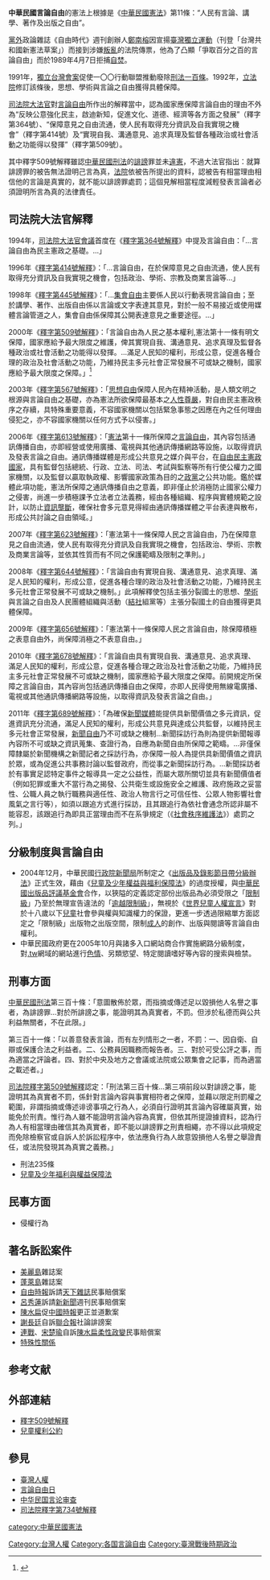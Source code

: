 '''中華民國言論自由'''的憲法上根據是《[[中華民國憲法|中華民國憲法]]》第11條：“人民有言論、講學、著作及出版之自由”。

[[黨外運動|黨外]]政論雜誌《自由時代》週刊創辦人[[鄭南榕|鄭南榕]]因宣揚[[臺灣獨立運動|臺灣獨立運動]]（刊登「台灣共和國新憲法草案」）而接到涉嫌[[叛亂|叛亂]]的法院傳票，他為了凸顯「爭取百分之百的言論自由」而於1989年4月7日拒捕[[自焚|自焚]]。

1991年，[[獨立台灣會案|獨立台灣會案]]促使一〇〇行動聯盟推動廢除[[刑法一百條|刑法一百條]]。1992年，[[立法院|立法院]]修訂該條後，思想、學術與言論之自由獲得具體保障。

[[中華民國司法院|司法院]][[大法官|大法官]]對[[言論自由|言論自由]]所作出的解釋當中，認為國家應保障言論自由的理由不外為“反映公意強化民主，啟迪新知，促進文化、道德、經濟等各方面之發展”（釋字第364號）、“保障意見之自由流通，使人民有取得充分資訊及自我實現之機會”（釋字第414號）及“實現自我、溝通意見、追求真理及監督各種政治或社會活動之功能得以發揮”（釋字第509號）。

其中釋字509號解釋雖認[[中華民國刑法|中華民國刑法]]的[[誹謗|誹謗]]罪並未[[違憲|違憲]]，不過大法官指出：就算誹謗罪的被告無法證明己言為真，[[法院|法院]]依被告所提出的資料，認被告有相當理由相信他的言論是真實的，就不能以誹謗罪處罰；這個見解相當程度減輕發表言論者必須證明所言為真的法律責任。

==司法院大法官解釋==
1994年，[[司法院|司法院]][[大法官會議|大法官會議]]首度在《[[:s:司法院釋字第364號解釋|釋字第364號解釋]]》中提及言論自由：「...言論自由為民主憲政之基礎。...」

1996年《[[:s:司法院釋字第414號解釋|釋字第414號解釋]]》：「...言論自由，在於保障意見之自由流通，使人民有取得充分資訊及自我實現之機會，包括政治、學術、宗教及商業言論等...」

1998年《[[:s:司法院釋字第445號解釋|釋字第445號解釋]]》：「...[[集會自由|集會自由]]主要係人民以行動表現言論自由；至於講學、著作、出版自由係以言論或文字表達其意見，對於一般不易接近或使用媒體言論管道之人，集會自由係保障其公開表達意見之重要途徑。...」

2000年《[[:s:司法院釋字第509號解釋|釋字第509號解釋]]》：「言論自由為人民之基本權利,憲法第十一條有明文保障，國家應給予最大限度之維護，俾其實現自我、溝通意見、追求真理及監督各種政治或社會活動之功能得以發揮。...滿足人民知的權利，形成公意，促進各種合理的政治及社會活動之功能，乃維持民主多元社會正常發展不可或缺之機制，國家應給予最大限度之保障。」<ref>{{Cite web |url=http://www.judicial.gov.tw/constitutionalcourt/p03_01.asp?expno=509 |title=司法院大法官 |accessdate=2017-03-03 |date=2016-12-19 |deadurl=yes |archiveurl=https://web.archive.org/web/20161219040706/http://www.judicial.gov.tw/constitutionalcourt/p03_01.asp?expno=509 |archivedate=2016-12-19 }}</ref>

2003年《[[:s:司法院釋字第567號解釋|釋字第567號解釋]]》：「[[思想自由|思想自由]]保障人民內在精神活動，是人類文明之根源與言論自由之基礎，亦為憲法所欲保障最基本之[[人性尊嚴|人性尊嚴]]，對自由民主憲政秩序之存續，具特殊重要意義，不容國家機關以包括緊急事態之因應在內之任何理由侵犯之，亦不容國家機關以任何方式予以侵害。」

2006年《[[:s:司法院釋字第613號解釋|釋字第613號解釋]]》：「[[中華民國憲法|憲法]]第十一條所保障之[[言論自由|言論自由]]，其內容包括通訊傳播自由，亦即經營或使用廣播、電視與其他通訊傳播網路等設施，以取得資訊及發表言論之自由。通訊傳播媒體是形成公共意見之媒介與平台，在[[自由民主制|自由民主憲政國家]]，具有監督包括總統、行政、立法、司法、考試與監察等所有行使公權力之國家機關，以及監督以贏取執政權、影響國家政策為目的之[[政黨|政黨]]之公共功能。鑑於媒體此項功能，憲法所保障之通訊傳播自由之意義，即非僅止於消極防止國家公權力之侵害，尚進一步積極課予立法者立法義務，經由各種組織、程序與實體規範之設計，以防止[[資訊壟斷|資訊壟斷]]，確保社會多元意見得經由通訊傳播媒體之平台表達與散布，形成公共討論之自由領域。」

2007年《[[:s:司法院釋字第623號解釋|釋字第623號解釋]]》：「憲法第十一條保障人民之言論自由，乃在保障意見之自由流通，使人民有取得充分資訊及自我實現之機會，包括政治、學術、宗教及商業言論等，並依其性質而有不同之保護範疇及限制之準則。」

2008年《[[:s:司法院釋字第644號解釋|釋字第644號解釋]]》：「言論自由有實現自我、溝通意見、追求真理、滿足人民知的權利，形成公意，促進各種合理的政治及社會活動之功能，乃維持民主多元社會正常發展不可或缺之機制。」此項解釋使包括主張分裂國土的思想、[[學術自由|學術]]與言論之自由及人民團體組織與活動（[[結社自由|結社]]組黨等）主張分裂國土的自由獲得更具體保障。

2009年《[[釋字第656號解釋|釋字第656號解釋]]》：「憲法第十一條保障人民之言論自由，除保障積極之表意自由外，尚保障消極之不表意自由。」

2010年《[[:s:司法院釋字第678號解釋|釋字第678號解釋]]》：「言論自由具有實現自我、溝通意見、追求真理、滿足人民知的權利，形成公意，促進各種合理之政治及社會活動之功能，乃維持民主多元社會正常發展不可或缺之機制，國家應給予最大限度之保障。前開規定所保障之言論自由，其內容尚包括通訊傳播自由之保障，亦即人民得使用無線電廣播、電視或其他通訊傳播網路等設施，以取得資訊及發表言論之自由。」

2011年《[[:s:司法院釋字第689號解釋|釋字第689號解釋]]》：「為確保[[新聞媒體|新聞媒體]]能提供具新聞價值之多元資訊，促進資訊充分流通，滿足人民知的權利，形成公共意見與達成公共監督，以維持民主多元社會正常發展，[[新聞自由|新聞自由]]乃不可或缺之機制...新聞採訪行為則為提供新聞報導內容所不可或缺之資訊蒐集、查證行為，自應為新聞自由所保障之範疇。...非僅保障隸屬於新聞機構之新聞記者之採訪行為，亦保障一般人為提供具新聞價值之資訊於眾，或為促進公共事務討論以監督政府，而從事之新聞採訪行為。...新聞採訪者於有事實足認特定事件之報導具一定之公益性，而屬大眾所關切並具有新聞價值者（例如犯罪或重大不當行為之揭發、公共衛生或設施安全之維護、政府施政之妥當性、公職人員之執行職務與適任性、政治人物言行之可信任性、公眾人物影響社會風氣之言行等），如須以跟追方式進行採訪，且其跟追行為依社會通念所認非屬不能容忍，該跟追行為即具正當理由而不在系爭規定（《[[:s:社會秩序維護法|社會秩序維護法]]》）處罰之列。」

==分級制度與言論自由==
{{NPOV|time=2016-10-23}}
*2004年12月，中華民國[[行政院新聞局|行政院新聞局]]所制定之《[[出版品及錄影節目帶分級辦法|出版品及錄影節目帶分級辦法]]》正式生效，藉由《[[兒童及少年權益與福利保障法|兒童及少年權益與福利保障法]]》的過度授權，與[[中華民國出版品評議基金會|中華民國出版品評議基金會]]合作，以狹隘的定義認定部份出版品為必須受限之「[[限制級|限制級]]」乃至於無理宣告違法的「[[逾越限制級|逾越限制級]]」，無視於《[[世界兒童人權宣言|世界兒童人權宣言]]》對於十八歲以下[[兒童|兒童]]社會參與權與知識權力的保證，更進一步透過限縮單方面認定之「限制級」出版物之出版空間，限制[[成人|成人]]的創作、出版與閱讀等言論自由權利。
*中華民國政府更在2005年10月與諸多入口網站商合作實施網路分級制度，對[[.tw|.tw]]網域的網站進行[[色情|色情]]、另類慾望、特定閱讀嗜好等內容的搜索與檢禁。

==刑事方面==
[[中華民國刑法|中華民國刑法]]第三百十條：「意圖散佈於眾，而指摘或傳述足以毀損他人名譽之事者，為誹謗罪...對於所誹謗之事，能證明其為真實者，不罰。但涉於私德而與公共利益無關者，不在此限。」

第三百十一條：「以善意發表言論，而有左列情形之一者，不罰：一、因自衛、自辯或保護合法之利益者。二、公務員因職務而報告者。三、對於可受公評之事，而為適當之評論者。四、對於中央及地方之會議或法院或公眾集會之記事，而為適當之載述者。」

[[:s:司法院釋字第509號解釋|司法院釋字第509號解釋]]認定：「刑法第三百十條...第三項前段以對誹謗之事，能證明其為真實者不罰，係針對言論內容與事實相符者之保障，並藉以限定刑罰權之範圍，非謂指摘或傳述诽谤事項之行為人，必須自行證明其言論內容確屬真實，始能免於刑責。惟行為人雖不能證明言論內容為真實，但依其所提證據資料，認為行為人有相當理由確信其為真實者，即不能以誹謗罪之刑責相繩，亦不得以此項規定而免除檢察官或自訴人於訴訟程序中，依法應負行為人故意毀損他人名譽之舉證責任，或法院發現其為真實之義務。」

*刑法235條 
*[[wikisource:兒童及少年福利與權益保障法|兒童及少年福利與權益保障法]]

==民事方面==
* 侵權行為

== 著名訴訟案件 ==
* [[美麗島事件|美麗島]]雜誌案
* [[蓬萊島|蓬萊島]]雜誌案
* [[自由時報|自由時報]]訴請[[天下雜誌|天下雜誌]]民事賠償案
* [[呂秀蓮|呂秀蓮]]訴請[[新新聞|新新聞]]週刊民事賠償案
* [[陳水扁|陳水扁]]促[[中國時報|中國時報]]更正並道歉案
* [[謝長廷|謝長廷]]自訴[[聯合報|聯合報]]社論誹謗案
* [[連戰|連戰]]、[[宋楚瑜|宋楚瑜]]自訴[[陳水扁|陳水扁]][[柔性政變|柔性政變]]民事賠償案
* [[特殊性關係|特殊性關係]]

== 参考文献 ==
{{Reflist}}

== 外部連結 ==
* [http://www.judicial.gov.tw/constitutionalcourt/p03_01.asp?expno=509 釋字509號解釋]{{Wayback|url=http://www.judicial.gov.tw/constitutionalcourt/p03_01.asp?expno=509 |date=20161219040706 }}
* [http://www.unicef.org/chinese/crc/index.html 兒童權利公約] {{Wayback|url=http://www.unicef.org/chinese/crc/index.html |date=20130531223653 }}

== 參見 ==
* [[臺灣人權|臺灣人權]]
* [[言論自由日|言論自由日]]
* [[中华民国言论审查|中华民国言论审查]]
* [[司法院釋字第734號解釋|司法院釋字第734號解釋]]

{{中華民國法律}}

[[Category:台灣人權|Category:台灣人權]]
[[category:中華民國憲法|category:中華民國憲法]]
[[Category:各国言論自由|Category:各国言論自由]]
[[Category:臺灣戰後時期政治|Category:臺灣戰後時期政治]]